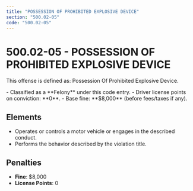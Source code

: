 ```yaml
---
title: "POSSESSION OF PROHIBITED EXPLOSIVE DEVICE"
section: "500.02-05"
code: "500.02-05"
---
```





# 500.02-05 - POSSESSION OF PROHIBITED EXPLOSIVE DEVICE

This offense is defined as: Possession Of Prohibited Explosive Device.

<Aside type="danger" title="Charge Type: Felony">
- Classified as a **Felony** under this code entry.
- Driver license points on conviction: **0**.
- Base fine: **$8,000** (before fees/taxes if any).
</Aside>

## Elements
- Operates or controls a motor vehicle or engages in the described conduct.
- Performs the behavior described by the violation title.

## Penalties
- **Fine**: $8,000
- **License Points**: 0
